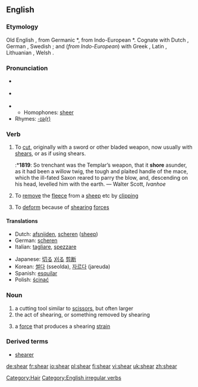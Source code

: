 ==English==
===Etymology===
Old English {{term|scieran}}, from Germanic *{{term||skeran}}, from Indo-European *{{term||(s)ker-}}.  Cognate with Dutch {{term|scheren|lang=nl}}, German {{term|scheren|lang=de}}, Swedish {{term|skära}}; and (''from Indo-European'') with Greek {{term|sc=Grek|κείρειν|tr=keírein||cut off}}, Latin {{term|caro||flesh}}, Lithuanian {{term|skìrti||separate}}, Welsh {{term|ysgar||separate}}.

===Pronunciation===
*{{qualifier|US}} {{IPA|/ʃir/}}
*{{qualifier|UK}} {{IPA|/ʃɪə/}}
*{{audio|en-us-shear.ogg|Audio (US)}}
**Homophones: [[sheer]]
*Rhymes: [[Rhymes:English:-ɪə(r)|-ɪə(r)]]

===Verb===
{{en-verb|shears|shearing|'''[[sheared]]''' ''or'' '''[[shore]]'''|'''[[shorn]] '''or''' [[sheared]]'''}}

# To [[cut]], originally with a sword or other bladed weapon, now usually with [[shears]], or as if using shears.
#:*'''1819''': So trenchant was the Templar’s weapon, that it '''shore''' asunder, as it had been a willow twig, the tough and plaited handle of the mace, which the ill-fated Saxon reared to parry the blow, and, descending on his head, levelled him with the earth. — Walter Scott, ''Ivanhoe''
# To [[remove]] the [[fleece]] from a [[sheep]] etc by [[clipping]]
#{{physics}} To [[deform]] because of [[shearing]] [[force]]s

====Translations====
{{rfc-trans}}
{{top}}
*Dutch: [[afsnijden]], [[scheren]] ([[sheep]])
*German: [[scheren]]
*Italian: [[tagliare]], [[spezzare]]
{{mid}}
*Japanese: [[切る]] [[刈る]] [[剪断]]
*Korean: [[썰다]] (sseolda), [[자르다]] (jareuda) 
*Spanish: [[esquilar]] 
*Polish: [[ścinać]]
{{bottom}}

===Noun===
{{en-noun}}

# a cutting tool similar to [[scissors]], but often larger
# the act of shearing, or something removed by shearing
#{{physics}} a [[force]] that produces a shearing [[strain]]

===Derived terms===
*[[shearer]]

[[Category:Hair]]
[[Category:English irregular verbs]]

[[de:shear]]
[[fr:shear]]
[[io:shear]]
[[pl:shear]]
[[fi:shear]]
[[vi:shear]]
[[uk:shear]]
[[zh:shear]]